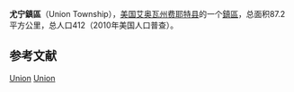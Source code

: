 {{Infobox settlement
|official_name            = 尤宁鎮區
|native_name = Union Township
|settlement_type          = [[鎮區_(美国)|鎮區]]
|nickname                 = 
|motto                    =

|image_map                = Map highlighting Union Township, Fayette County, Iowa.svg
|mapsize                  = 
|map_caption              = 
|image_map1               = 
|mapsize1                 = 
|map_caption1             =

<!-- Location -->
|coordinates_display      = inline,title
|coordinates_region       = US-IA
|subdivision_type         = 国家
|subdivision_name         = 美国
|subdivision_type1        = [[美国行政区划|州]]
|subdivision_name1        = 艾奥瓦州
|subdivision_type2        = [[艾奥瓦州行政区划|县]]
|subdivision_name2        = [[費耶特縣_(愛阿華州)|费耶特县]]

|area_footnotes           = 
|area_magnitude           = 
|area_total_km2           = 87.2
|area_land_km2            = 87.2
|area_water_km2           = 0

|population_as_of         = 2010年
|population_footnotes     = 
|population_total         = 412
|population_density_km2   = 5

|elevation_m              = 343
|latd                     = 42
|latm                     = 57
|lats                     = 13
|latNS                    = N
|longd                    = 91
|longm                    = 47
|longs                    = 14
|longEW                   = W

}}
'''尤宁鎮區'''（Union Township），[[美国|美国]][[艾奥瓦州|艾奥瓦州]][[費耶特縣_(愛阿華州)|费耶特县]]的一个[[鎮區_(美国)|鎮區]]，总面积87.2平方公里，总人口412（2010年美国人口普查）。

==参考文献==
{{reflist}}

{{費耶特縣 (愛荷華州)}}

[[Category:費耶特縣鎮區_(艾奧瓦州)|Union]]
[[Category:艾奧瓦州鎮區|Union]]